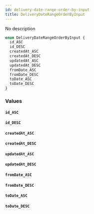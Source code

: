 ```yaml
---
id: delivery-date-range-order-by-input
title: DeliveryDateRangeOrderByInput
---
```


No description

```graphql
enum DeliveryDateRangeOrderByInput {
  id_ASC
  id_DESC
  createdAt_ASC
  createdAt_DESC
  updatedAt_ASC
  updatedAt_DESC
  fromDate_ASC
  fromDate_DESC
  toDate_ASC
  toDate_DESC
}
```

### Values

#### `id_ASC`

#### `id_DESC`

#### `createdAt_ASC`

#### `createdAt_DESC`

#### `updatedAt_ASC`

#### `updatedAt_DESC`

#### `fromDate_ASC`

#### `fromDate_DESC`

#### `toDate_ASC`

#### `toDate_DESC`
